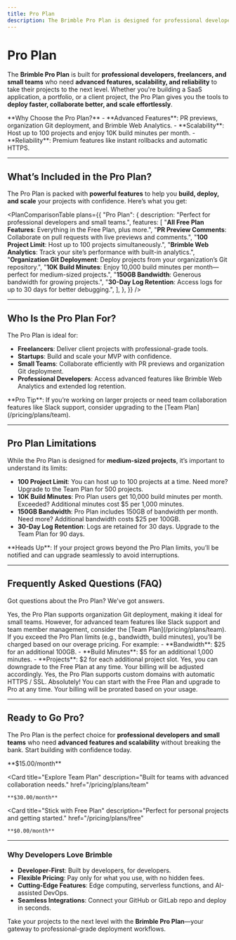 ```yaml
---
title: Pro Plan
description: The Brimble Pro Plan is designed for professional developers and small teams who need advanced features, scalability, and reliability for their projects.
---
```



# Pro Plan

The **Brimble Pro Plan** is built for **professional developers, freelancers, and small teams** who need **advanced features, scalability, and reliability** to take their projects to the next level. Whether you're building a SaaS application, a portfolio, or a client project, the Pro Plan gives you the tools to **deploy faster, collaborate better, and scale effortlessly**.

<Callout type="info">
  **Why Choose the Pro Plan?**
  - **Advanced Features**: PR previews, organization Git deployment, and Brimble Web Analytics.
  - **Scalability**: Host up to 100 projects and enjoy 10K build minutes per month.
  - **Reliability**: Premium features like instant rollbacks and automatic HTTPS.
</Callout>

---

## What’s Included in the Pro Plan?

The Pro Plan is packed with **powerful features** to help you **build, deploy, and scale** your projects with confidence. Here’s what you get:

<PlanComparisonTable
  plans={{
    "Pro Plan": {
      description: "Perfect for professional developers and small teams.",
      features: [
        "**All Free Plan Features**: Everything in the Free Plan, plus more.",
        "**PR Preview Comments**: Collaborate on pull requests with live previews and comments.",
        "**100 Project Limit**: Host up to 100 projects simultaneously.",
        "**Brimble Web Analytics**: Track your site’s performance with built-in analytics.",
        "**Organization Git Deployment**: Deploy projects from your organization’s Git repository.",
        "**10K Build Minutes**: Enjoy 10,000 build minutes per month—perfect for medium-sized projects.",
        "**150GB Bandwidth**: Generous bandwidth for growing projects.",
        "**30-Day Log Retention**: Access logs for up to 30 days for better debugging.",
      ],
    },
  }}
/>

---

## Who Is the Pro Plan For?

The Pro Plan is ideal for:

- **Freelancers**: Deliver client projects with professional-grade tools.
- **Startups**: Build and scale your MVP with confidence.
- **Small Teams**: Collaborate efficiently with PR previews and organization Git deployment.
- **Professional Developers**: Access advanced features like Brimble Web Analytics and extended log retention.

<Callout type="tip">
  **Pro Tip**: If you’re working on larger projects or need team collaboration features like Slack support, consider upgrading to the [Team Plan](/pricing/plans/team).
</Callout>

---

## Pro Plan Limitations

While the Pro Plan is designed for **medium-sized projects**, it’s important to understand its limits:

- **100 Project Limit**: You can host up to 100 projects at a time. Need more? Upgrade to the Team Plan for 500 projects.
- **10K Build Minutes**: Pro Plan users get 10,000 build minutes per month. Exceeded? Additional minutes cost $5 per 1,000 minutes.
- **150GB Bandwidth**: Pro Plan includes 150GB of bandwidth per month. Need more? Additional bandwidth costs $25 per 100GB.
- **30-Day Log Retention**: Logs are retained for 30 days. Upgrade to the Team Plan for 90 days.

<Callout type="warning">
  **Heads Up**: If your project grows beyond the Pro Plan limits, you’ll be notified and can upgrade seamlessly to avoid interruptions.
</Callout>

---

## Frequently Asked Questions (FAQ)

Got questions about the Pro Plan? We’ve got answers.

<Accordions>
  <Accordion title="Can I use the Pro Plan for team collaboration?" id="team-collab">
    Yes, the Pro Plan supports organization Git deployment, making it ideal for small teams. However, for advanced team features like Slack support and team member management, consider the [Team Plan](/pricing/plans/team).
  </Accordion>

  <Accordion title="What happens if I exceed the Pro Plan limits?" id="exceed-limits">
    If you exceed the Pro Plan limits (e.g., bandwidth, build minutes), you’ll be charged based on our overage pricing. For example:
    - **Bandwidth**: $25 for an additional 100GB.
    - **Build Minutes**: $5 for an additional 1,000 minutes.
    - **Projects**: $2 for each additional project slot.
  </Accordion>

  <Accordion title="Can I downgrade from the Pro Plan later?" id="downgrade-later">
    Yes, you can downgrade to the Free Plan at any time. Your billing will be adjusted accordingly.
  </Accordion>

  <Accordion title="Does the Pro Plan include custom domains?" id="custom-domains">
    Yes, the Pro Plan supports custom domains with automatic HTTPS / SSL.
  </Accordion>

  <Accordion title="Can I try the Pro Plan before committing?" id="try-pro">
    Absolutely! You can start with the Free Plan and upgrade to Pro at any time. Your billing will be prorated based on your usage.
  </Accordion>
</Accordions>

---

## Ready to Go Pro?

The Pro Plan is the perfect choice for **professional developers and small teams** who need **advanced features and scalability** without breaking the bank. Start building with confidence today.

<Cards>
  <Card
    title="Upgrade to Pro"
    description="Get advanced features and scalability for your projects."
    href="/signup"
  >
    **$15.00/month**
  </Card>

  <Card
    title="Explore Team Plan"
    description="Built for teams with advanced collaboration needs."
    href="/pricing/plans/team"
  >
    **$30.00/month**
  </Card>

  <Card
    title="Stick with Free Plan"
    description="Perfect for personal projects and getting started."
    href="/pricing/plans/free"
  >
    **$0.00/month**
  </Card>
</Cards>

---

### Why Developers Love Brimble

- **Developer-First**: Built by developers, for developers.
- **Flexible Pricing**: Pay only for what you use, with no hidden fees.
- **Cutting-Edge Features**: Edge computing, serverless functions, and AI-assisted DevOps.
- **Seamless Integrations**: Connect your GitHub or GitLab repo and deploy in seconds.

Take your projects to the next level with the **Brimble Pro Plan**—your gateway to professional-grade deployment workflows. 